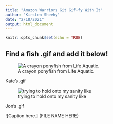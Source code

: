 ```yaml
---
title: "Amazon Warriors Git Gif-fy With It"
author: "Kirsten Sheehy"
date: "2/18/2021"
output: html_document
---
```


```r
knitr::opts_chunk$set(echo = TRUE)
```

## Find a fish .gif and add it below!

![A crayon ponyfish from Life Aquatic.](Zissou_seahorse.gif)

Kate's .gif

![trying to hold onto my sanity like](kate_fish.gif)


Jon's .gif

![Caption here.] (FILE NAME HERE)